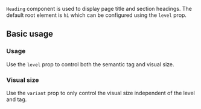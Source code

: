 <ax-layout />

`Heading` component is used to display page title and section headings. The default root element is `h1` which can be configured using the `level` prop.

## Basic usage

### Usage

Use the `level` prop to control both the semantic tag and visual size.

<ax-demo name="heading-usage" />

### Visual size

Use the `variant` prop to only control the visual size independent of the level and tag.

<ax-demo name="heading-size-usage" />
